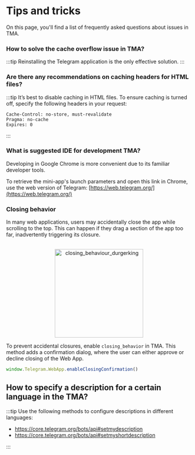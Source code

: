 

# Tips and tricks


On this page, you'll find a list of frequently asked questions about issues in TMA.

### How to solve the cache overflow issue in TMA?

:::tip
Reinstalling the Telegram application is the only effective solution.
:::


### Are there any recommendations on caching headers for HTML files?

:::tip
It’s best to disable caching in HTML files. To ensure caching is turned off, specify the following headers in your request:

```curl
Cache-Control: no-store, must-revalidate
Pragma: no-cache
Expires: 0
```
:::


### What is suggested IDE for development TMA?

Developing in Google Chrome is more convenient due to its familiar developer tools.

To retrieve the mini-app's launch parameters and open this link in Chrome, use the web version of Telegram: [https://web.telegram.org/](https://web.telegram.org/)



### Closing behavior


In many web applications, users may accidentally close the app while scrolling to the top. This can happen if they drag a section of the app too far, inadvertently triggering its closure.


<p align="center">
    <br />
    <img width="240" src="/img/docs/telegram-apps/closing-behaviour.svg" alt="closing_behaviour_durgerking" />
    <br />
</p>


To prevent accidental closures, enable `closing_behavior` in TMA. This method adds a confirmation dialog, where the user can either approve or decline closing of the Web App.



```typescript
window.Telegram.WebApp.enableClosingConfirmation()
```


## How to specify a description for a certain language in the TMA?

:::tip
Use the following methods to configure descriptions in different languages:

* https://core.telegram.org/bots/api#setmydescription
* https://core.telegram.org/bots/api#setmyshortdescription

:::

<Feedback />


